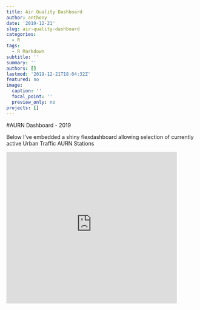 ```yaml
---
title: Air Quality Dashboard
author: anthony
date: '2019-12-21'
slug: air-quality-dashboard
categories:
  - R
tags:
  - R Markdown
subtitle: ''
summary: ''
authors: []
lastmod: '2019-12-21T18:04:32Z'
featured: no
image:
  caption: ''
  focal_point: ''
  preview_only: no
projects: []
---
```


#AURN Dashboard - 2019

Below I've embedded a shiny flexdashboard allowing selection of currently active Urban Traffic AURN Stations

<iframe width="450" height="400" scrolling="no" frameborder="no"  src="https://user-test.shinyapps.io/aq-dashboard/"> </iframe>

